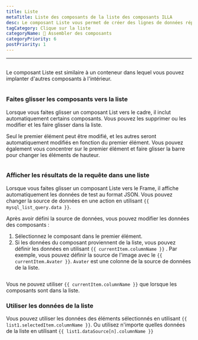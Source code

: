 ```yaml
---
title: Liste
metaTitle: Liste des composants de la liste des composants ILLA
desc: Le composant Liste vous permet de créer des lignes de données répétables dont l'apparence et l'apparence sont définies par vous.
tagCategory: Clique sur la liste
categoryName: 🧬 Assembler des composants
categoryPriority: 6
postPriority: 1
---
```


* * *

## <h2 hidden>Liste</h2>

Le composant Liste est similaire à un conteneur dans lequel vous pouvez implanter d'autres composants à l'intérieur.

<img
  src='https://cdn.illacloud.com/official-website/img/docs/assemble/list.png'
  alt=""
/>

### Faites glisser les composants vers la liste

Lorsque vous faites glisser un composant List vers le cadre, il inclut automatiquement certains composants. Vous pouvez les supprimer ou les modifier et les faire glisser dans la liste. 

Seul le premier élément peut être modifié, et les autres seront automatiquement modifiés en fonction du premier élément. Vous pouvez également vous concentrer sur le premier élément et faire glisser la barre pour changer les éléments de hauteur.

<img
  src='https://cdn.illacloud.com/official-website/img/docs/assemble/list1.png'
  alt=""
/>

### Afficher les résultats de la requête dans une liste

Lorsque vous faites glisser un composant Liste vers le Frame, il affiche automatiquement les données de test au format JSON. Vous pouvez changer la source de données en une action en utilisant `{{ mysql_list_query.data }}`. 

Après avoir défini la source de données, vous pouvez modifier les données des composants :

1.  Sélectionnez le composant dans le premier élément. 
2.  Si les données du composant proviennent de la liste, vous pouvez définir les données en utilisant `{{ currentItem.columnName }}` . Par exemple, vous pouvez définir la source de l'image avec le `{{ currentItem.Avater }}`. `Avater` est une colonne de la source de données de la liste.

<img
  src='https://cdn.illacloud.com/official-website/img/docs/assemble/list2.png'
  alt=""
/>

Vous ne pouvez utiliser `{{ currentItem.columnName }}` que lorsque les composants sont dans la liste. 

### Utiliser les données de la liste

Vous pouvez utiliser les données des éléments sélectionnés en utilisant `{{ list1.selectedItem.columnName }}`. Ou utilisez n'importe quelles données de la liste en utilisant `{{ list1.dataSource[n].columnName }}`

<img
  src='https://cdn.illacloud.com/official-website/img/docs/assemble/list3.png'
  alt=""
/>
